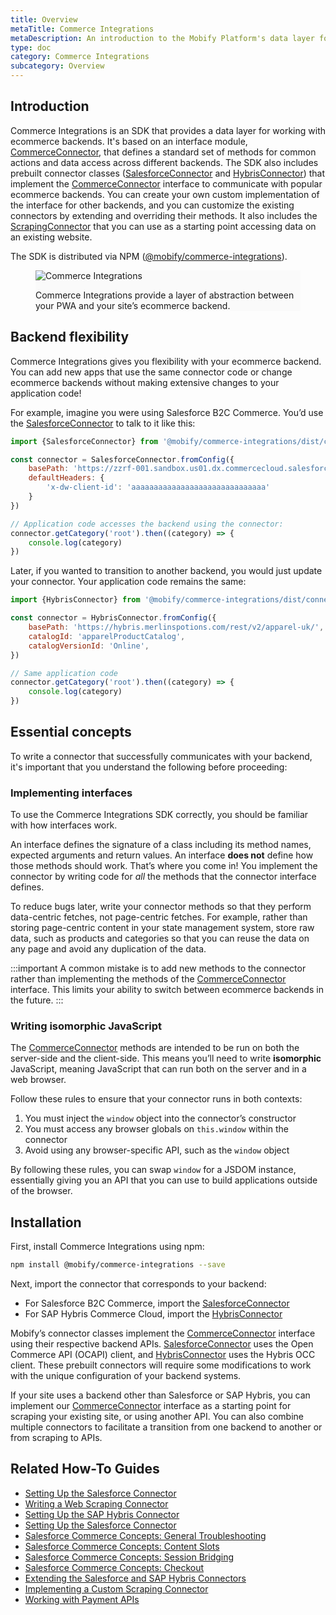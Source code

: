 ```yaml
---
title: Overview
metaTitle: Commerce Integrations
metaDescription: An introduction to the Mobify Platform's data layer for integrating ecommerce backends.
type: doc
category: Commerce Integrations
subcategory: Overview
---
```


## Introduction

Commerce Integrations is an SDK that provides a data layer for working with ecommerce backends. It's based on an interface module, [CommerceConnector](/apis-and-sdks/commerce-integrations/connectors/interfaces), that defines a standard set of methods for common actions and data access across different backends. The SDK also includes prebuilt connector classes ([SalesforceConnector](/apis-and-sdks/commerce-integrations/connectors/sfcc) and [HybrisConnector](/apis-and-sdks/commerce-integrations/connectors/hybris)) that implement the [CommerceConnector](/apis-and-sdks/commerce-integrations/connectors/interfaces) interface to communicate with popular ecommerce backends. You can create your own custom implementation of the interface for other backends, and you can customize the existing connectors by extending and overriding their methods. It also includes the [ScrapingConnector](/how-to-guides/categories/integrations/implementing-a-custom-scraping-connector) that you can use as a starting point accessing data on an existing website.

The SDK is distributed via NPM ([@mobify/commerce-integrations](https://www.npmjs.com/package/@mobify/commerce-integrations)).

<figure class="u-text-align-center" style="background-color: #fafafa;">

![Commerce Integrations](images/commerce-integrations.png)

<figcaption>
    Commerce Integrations provide a layer of abstraction between your PWA and your site’s ecommerce
    backend.
</figcaption>

</figure>

## Backend flexibility

Commerce Integrations gives you flexibility with your ecommerce backend. You can add new apps that use the same connector code or change ecommerce backends without making extensive changes to your application code!

For example, imagine you were using Salesforce B2C Commerce. You’d use the [SalesforceConnector](/apis-and-sdks/commerce-integrations/connectors/sfcc) to talk to it like this:

```javascript
import {SalesforceConnector} from '@mobify/commerce-integrations/dist/connectors/sfcc'

const connector = SalesforceConnector.fromConfig({
    basePath: 'https://zzrf-001.sandbox.us01.dx.commercecloud.salesforce.com/s/RefArch/dw/shop/v20_4',
    defaultHeaders: {
        'x-dw-client-id': 'aaaaaaaaaaaaaaaaaaaaaaaaaaaaaa'
    }
})

// Application code accesses the backend using the connector:
connector.getCategory('root').then((category) => {
    console.log(category)
})
```

Later, if you wanted to transition to another backend, you would just update your connector. Your application code remains the same:

```javascript
import {HybrisConnector} from '@mobify/commerce-integrations/dist/connectors/hybris

const connector = HybrisConnector.fromConfig({
    basePath: 'https://hybris.merlinspotions.com/rest/v2/apparel-uk/',
    catalogId: 'apparelProductCatalog',
    catalogVersionId: 'Online',
})

// Same application code
connector.getCategory('root').then((category) => {
    console.log(category)
})
```

## Essential concepts

To write a connector that successfully communicates with your backend, it's important that you understand the following before proceeding:

### Implementing interfaces

To use the Commerce Integrations SDK correctly, you should be familiar with how interfaces work.

An interface defines the signature of a class including its method names, expected arguments and return values. An interface **does not** define how those methods should work. That’s where you come in! You implement the connector by writing code for _all_ the methods that the connector interface defines.

To reduce bugs later, write your connector methods so that they perform data-centric fetches, not page-centric fetches. For example, rather than storing page-centric content in your state management system, store raw data, such as products and categories so that you can reuse the data on any page and avoid any duplication of the data.

:::important
A common mistake is to add new methods to the connector rather than
implementing the methods of the [CommerceConnector](/apis-and-sdks/commerce-integrations/connectors/interfaces) interface. This limits your ability to switch between ecommerce backends in the future.
:::

### Writing isomorphic JavaScript

The [CommerceConnector](/apis-and-sdks/commerce-integrations/connectors/interfaces) methods are intended to be run on both the server-side and the client-side. This means you’ll need to write **isomorphic** JavaScript, meaning JavaScript that can run both on the server and in a web browser.

Follow these rules to ensure that your connector runs in both contexts:

1. You must inject the `window` object into the connector’s constructor
2. You must access any browser globals on `this.window` within the connector
3. Avoid using any browser-specific API, such as the `window` object

By following these rules, you can swap `window` for a JSDOM instance, essentially giving you an API that you can use to build applications outside of the browser.

## Installation

First, install Commerce Integrations using npm:

```bash
npm install @mobify/commerce-integrations --save
```

Next, import the connector that corresponds to your backend:

-   For Salesforce B2C Commerce, import the [SalesforceConnector](/apis-and-sdks/commerce-integrations/connectors/sfcc)
-   For SAP Hybris Commerce Cloud, import the [HybrisConnector](/apis-and-sdks/commerce-integrations/connectors/hybris)

Mobify’s connector classes implement the [CommerceConnector](/apis-and-sdks/commerce-integrations/connectors/interfaces) interface using their respective backend APIs. [SalesforceConnector](/apis-and-sdks/commerce-integrations/connectors/sfcc) uses the Open Commerce API (OCAPI) client, and [HybrisConnector](/apis-and-sdks/commerce-integrations/connectors/hybris) uses the Hybris OCC client. These prebuilt connectors will require some modifications to work with the unique configuration of your backend systems.

If your site uses a backend other than Salesforce or SAP Hybris, you can implement our [CommerceConnector](/apis-and-sdks/commerce-integrations/connectors/interfaces) interface as a starting point for scraping your existing site, or using another API. You can also combine multiple connectors to facilitate a transition from one backend to another or from scraping to APIs.

## Related How-To Guides

-   [Setting Up the Salesforce Connector](/how-to-guides/categories/integrations/setting-up-the-salesforce-connector)
-   [Writing a Web Scraping Connector](/how-to-guides/categories/integrations/writing-a-web-scraping-connector)
-   [Setting Up the SAP Hybris Connector](/how-to-guides/categories/integrations/setting-up-the-sap-hybris-connector)
-   [Setting Up the Salesforce Connector](/how-to-guides/categories/integrations/setting-up-the-salesforce-connector)
-   [Salesforce Commerce Concepts: General Troubleshooting](/how-to-guides/categories/integrations/salesforce-commerce-concepts-troubleshooting)
-   [Salesforce Commerce Concepts: Content Slots](/how-to-guides/categories/integrations/salesforce-commerce-concepts-content-slots)
-   [Salesforce Commerce Concepts: Session Bridging](/how-to-guides/categories/integrations/salesforce-commerce-concepts-session-bridging)
-   [Salesforce Commerce Concepts: Checkout](/how-to-guides/categories/integrations/salesforce-commerce-concepts-checkout)
-   [Extending the Salesforce and SAP Hybris Connectors](/how-to-guides/categories/integrations/extending-the-salesforce-and-sap-hybris-connectors)
-   [Implementing a Custom Scraping Connector](/how-to-guides/categories/integrations/implementing-a-custom-scraping-connector)
-   [Working with Payment APIs](/how-to-guides/categories/integrations/working-with-payment-apis)
